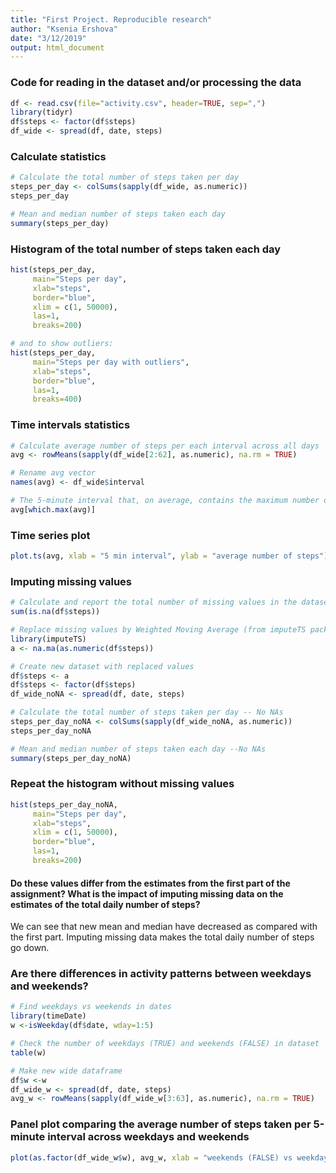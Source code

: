 ```yaml
---
title: "First Project. Reproducible research"
author: "Ksenia Ershova"
date: "3/12/2019"
output: html_document
---
```


### Code for reading in the dataset and/or processing the data
```r
df <- read.csv(file="activity.csv", header=TRUE, sep=",")
library(tidyr)
df$steps <- factor(df$steps)
df_wide <- spread(df, date, steps)
```

### Calculate statistics
```r
# Calculate the total number of steps taken per day
steps_per_day <- colSums(sapply(df_wide, as.numeric))
steps_per_day

# Mean and median number of steps taken each day
summary(steps_per_day)

```

### Histogram of the total number of steps taken each day
```r
hist(steps_per_day, 
     main="Steps per day", 
     xlab="steps", 
     border="blue",
     xlim = c(1, 50000),
     las=1, 
     breaks=200)

# and to show outliers:
hist(steps_per_day, 
     main="Steps per day with outliers", 
     xlab="steps", 
     border="blue",
     las=1, 
     breaks=400)

```

### Time intervals statistics
```r
# Calculate average number of steps per each interval across all days
avg <- rowMeans(sapply(df_wide[2:62], as.numeric), na.rm = TRUE)

# Rename avg vector
names(avg) <- df_wide$interval

# The 5-minute interval that, on average, contains the maximum number of steps
avg[which.max(avg)]
```

### Time series plot
```r
plot.ts(avg, xlab = "5 min interval", ylab = "average number of steps")

```

### Imputing missing values
```r
# Calculate and report the total number of missing values in the dataset 
sum(is.na(df$steps))

# Replace missing values by Weighted Moving Average (from imputeTS package)
library(imputeTS)
a <- na.ma(as.numeric(df$steps))

# Create new dataset with replaced values
df$steps <- a
df$steps <- factor(df$steps)
df_wide_noNA <- spread(df, date, steps)

# Calculate the total number of steps taken per day -- No NAs
steps_per_day_noNA <- colSums(sapply(df_wide_noNA, as.numeric))
steps_per_day_noNA

# Mean and median number of steps taken each day --No NAs
summary(steps_per_day_noNA)
```

### Repeat the histogram without missing values
```r

hist(steps_per_day_noNA, 
     main="Steps per day", 
     xlab="steps",
     xlim = c(1, 50000),
     border="blue",
     las=1, 
     breaks=200)
```

#### Do these values differ from the estimates from the first part of the assignment? What is the impact of imputing missing data on the estimates of the total daily number of steps?

We can see that new mean and median have decreased as compared with the first part. Imputing missing data makes the total daily number of steps go down.

### Are there differences in activity patterns between weekdays and weekends?
```r
# Find weekdays vs weekends in dates
library(timeDate)
w <-isWeekday(df$date, wday=1:5)

# Check the number of weekdays (TRUE) and weekends (FALSE) in dataset
table(w)

# Make new wide dataframe
df$w <-w
df_wide_w <- spread(df, date, steps)
avg_w <- rowMeans(sapply(df_wide_w[3:63], as.numeric), na.rm = TRUE)
```

### Panel plot comparing the average number of steps taken per 5-minute interval across weekdays and weekends
```r
plot(as.factor(df_wide_w$w), avg_w, xlab = "weekends (FALSE) vs weekdays (TRUE)", ylab = "average number of steps")
```


